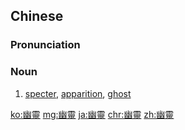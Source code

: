 {{also|幽灵}}
==Chinese==
{{zh-forms|s=幽灵}}

===Pronunciation===
{{zh-pron
|m=yōulíng
|c=jau1 ling4,jau1 leng4
|mn=iu-lêng
|cat=n
}}

===Noun===
{{zh-noun}}

# [[specter]], [[apparition]], [[ghost]]

[[ko:幽靈]]
[[mg:幽靈]]
[[ja:幽靈]]
[[chr:幽靈]]
[[zh:幽靈]]